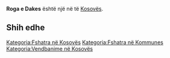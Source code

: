{{Fshat në Kosovës
 | Emri                = Roga e Dakes
| srp_N_name = Roga e Dakes
| srp_N_FULL_NAME_RO = Roga e Dakes
| srp_N_FULL_NAME_ND_RO = Roga e Dakes
| srp_N_SORT_NAME_RG = DAKES ROGAE
| srp_N_FULL_NAME_RG = Dakes, Roga e
| srp_N_FULL_NAME_ND_RG = Dakes, Roga e

 | Emri (Rasa dhanore) = 
 | Figura              = 
 | Shteti              = Kosovo
 | Komuna              = 
 | Kodi postar         = 
 | Sipërfaqja          = 

 | Popullsia           = 

 | Regj. i popullsisë  = 
 | Dend. e popullsisë  = 
 | Faqja zyrtare       = 
 <!--- Koordinatat ----> 
 | Gjerësia            = 42.326944
 | Gjatësia            = 20.371111
 | Lartësia            = 
}}
'''Roga e Dakes''' është një [[]] në [[]] të [[Kosovës]].

<!-- == Gjeografia == -->
<!-- == Historia == -->
<!-- == Demografia == -->
== Shih edhe ==
{{Komuna }}
{{Kosovo-Administrata-Cung}}

[[Kategoria:Fshatra në Kosovës]]
[[Kategoria:Fshatra në Kommunes ]]
[[Kategoria:Vendbanime në Kosovës]]